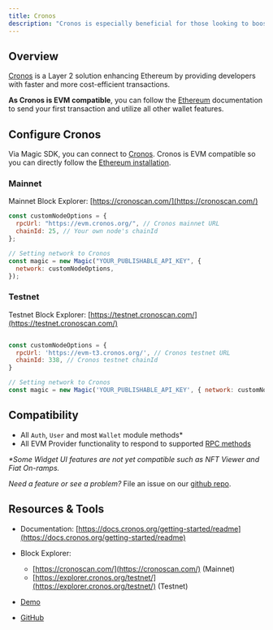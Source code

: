 ---
title: Cronos
description: "Cronos is especially beneficial for those looking to boost performance while maintaining the decentralized principles of Ethereum."
---

## Overview

[Cronos](https://cronos.org/) is a Layer 2 solution enhancing Ethereum by providing developers with faster and more cost-efficient transactions.

**As Cronos is EVM compatible**, you can follow the [Ethereum](/docs/blockchains/featured-chains/ethereum/javascript) documentation to send your first transaction and utilize all other wallet features.

## Configure Cronos

Via Magic SDK, you can connect to [Cronos](https://cronos.org/). Cronos is EVM compatible so you can directly follow the [Ethereum installation](/docs/blockchains/featured-chains/ethereum/javascript).

### Mainnet

Mainnet Block Explorer: [https://cronoscan.com/](https://cronoscan.com/)

```javascript Javascript
const customNodeOptions = {
  rpcUrl: "https://evm.cronos.org/", // Cronos mainnet URL
  chainId: 25, // Your own node's chainId
};

// Setting network to Cronos
const magic = new Magic("YOUR_PUBLISHABLE_API_KEY", {
  network: customNodeOptions,
});
```

### Testnet

Testnet Block Explorer: [https://testnet.cronoscan.com/](https://testnet.cronoscan.com/)

```Javascript Javascript

const customNodeOptions = {
  rpcUrl: 'https://evm-t3.cronos.org/', // Cronos testnet URL
  chainId: 338, // Cronos testnet chainId
}

// Setting network to Cronos
const magic = new Magic('YOUR_PUBLISHABLE_API_KEY', { network: customNodeOptions });
```

## Compatibility

- All `Auth`, `User` and most `Wallet` module methods\*
- All EVM Provider functionality to respond to supported [RPC methods](/docs/api/client-side-sdks/web#evm-rpc-methods)

_\*Some Widget UI features are not yet compatible such as NFT Viewer and Fiat On-ramps._

_Need a feature or see a problem?_ File an issue on our [github repo](https://github.com/magiclabs/magic-js).

## Resources & Tools

- Documentation: [https://docs.cronos.org/getting-started/readme](https://docs.cronos.org/getting-started/readme)
- Block Explorer:

  - [https://cronoscan.com/](https://cronoscan.com/) (Mainnet)
  - [https://explorer.cronos.org/testnet/](https://explorer.cronos.org/testnet/) (Testnet)

- [Demo](https://vmgvtk.csb.app/)
- [GitHub](https://github.com/magiclabs/example-cronos)
